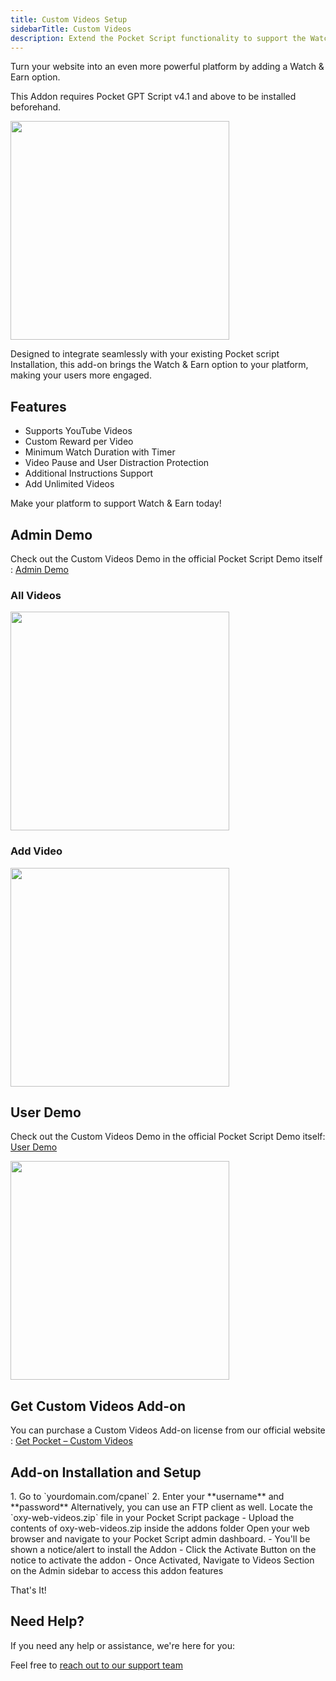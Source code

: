 ```yaml
---
title: Custom Videos Setup
sidebarTitle: Custom Videos
description: Extend the Pocket Script functionality to support the Watch & Earn feature.
---
```

Turn your website into an even more powerful platform by adding a Watch & Earn option.

This Addon requires Pocket GPT Script v4.1 and above to be installed beforehand.

<img height="350" src="/images/add-on-custom-videos_inline.png" />

Designed to integrate seamlessly with your existing Pocket script Installation, this add-on brings the Watch & Earn option to your platform, making your users more engaged.

## Features
- Supports YouTube Videos
- Custom Reward per Video
- Minimum Watch Duration with Timer 
- Video Pause and User Distraction Protection
- Additional Instructions Support 
- Add Unlimited Videos

Make your platform to support Watch & Earn today!

## Admin Demo

Check out the Custom Videos Demo in the official Pocket Script Demo itself : [Admin Demo](https://pocket.droidoxy.com/admin/videos.php)

### All Videos
<img height="350" src="/images/add-on-cv-admin-1.png" />

### Add Video
<img height="350" src="/images/add-on-cv-admin-2.png" />


## User Demo

Check out the Custom Videos Demo in the official Pocket Script Demo itself: [User Demo](https://pocket.droidoxy.com/dashboard/index.php)

<img height="350" src="/images/add-on-cv-user-demo.png" />

## Get Custom Videos Add-on

You can purchase a Custom Videos Add-on license from our official website : [Get Pocket – Custom Videos](https://www.droidoxy.com/item/custom-videos/)

## Add-on Installation and Setup

<Steps>
  <Step title="Log in to your Hosting/cPanel">
    1. Go to `yourdomain.com/cpanel`
    2. Enter your **username** and **password**
    Alternatively, you can use an FTP client as well.
  </Step>

  <Step title="Upload the Files">
    Locate the `oxy-web-videos.zip` file in your Pocket Script package
      - Upload the contents of oxy-web-videos.zip inside the addons folder
  </Step>

  <Step title="Log in to Pocket Admin Interface">
    Open your web browser and navigate to your Pocket Script admin dashboard.
      - You'll be shown a notice/alert to install the Addon
      - Click the Activate Button on the notice to activate the addon
      - Once Activated, Navigate to Videos Section on the Admin sidebar to access this addon features
  </Step>
</Steps>

That's It!

## Need Help?

If you need any help or assistance, we're here for you:

Feel free to [reach out to our support team](https://droidoxy.com/support/)
